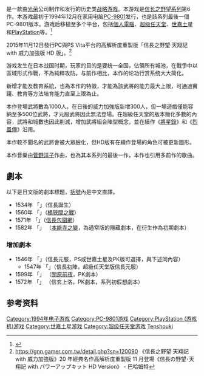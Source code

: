 {{NoteTA
| G1=Games
}}

{{vgname|信长之野望·天翔记|ja=信長の野望・天翔記}}是一款由[[光榮公司|光荣]]公司制作和发行的历史类[[战略游戏|战略游戏]]。本游戏是[[信长之野望系列|信长之野望系列]]第6作。本游戏最初于1994年12月在家用电脑[[PC-9801|PC-9801]]发行，也是該系列最後一個PC-9801版本。游戏后移植至多个平台，包括[[個人電腦|個人電腦]]、[[超级任天堂|超级任天堂]]、[[世嘉土星|世嘉土星]]和[[PlayStation_(游戏机)|PlayStation]]等。<ref name="gamefaqs">{{cite web| url = http://www.gamefaqs.com/ps/573293-nobunaga-no-yabou-tenshouki/data| title = Release information| publisher = [[GameFAQs|GameFAQs]]| date = | accessdate = 2015-12-26| archive-date = 2016-01-05| archive-url = https://web.archive.org/web/20160105111614/http://www.gamefaqs.com/ps/573293-nobunaga-no-yabou-tenshouki/data| dead-url = no}}</ref>

2015年11月12日發行PC與PS Vita平台的高解析度重製版「信長之野望·天翔記 with 威力加強版 HD 版」。<ref>https://gnn.gamer.com.tw/detail.php?sn=120090 《信長之野望 天翔記 with 威力加強版》20 年經典名作高解析度重製版 11 月登場《信長の野望･天翔記 with パワーアップキット HD Version》 - 巴哈姆特</ref>

游戏发生在日本战国时期，玩家的目的是要统一全国，佔領所有城池，在戰爭中以區域形式作戰，不為純粹攻防。与前作相比，本作的论功行赏系统大大简化。

新增才能及教育系統，也為本作的特徵，才能為該武將的能力最大上限，可通過實踐、教育等方法培育能力直至上限為止。

本作登場武將數為1000人，在日後的威力加強版新增300人，但一場遊戲僅能容納至多500位武將，才元服武將因此無法登場。在超級任天堂的版本簡化多數的內容，武將和城數也因此削減，增加武將組合陣型概念，並在續作《[[信長之野望·將星錄|將星錄]]》和《[[信長之野望·烈風傳|烈風傳]]》沿用。

本作較不聞名的武將會被大眾臉化，但HD版有在續作登場的角色可被更新圖形。

本作音樂由[[菅野洋子|菅野洋子]]作曲，也為其本系列的最後一作，本作也引用多前作的歌曲。

== 劇本 ==
以下是日文版的劇本標題，[[括號|括號]]內是中文直譯。

* 1534年 「{{lang|ja|信長誕生}}」（信長誕生）
* 1560年 「{{lang|ja|桶狭間の戦い}}」（[[桶狹間之戰|桶狹間之戰]]）
* 1571年 「{{lang|ja|信長包囲網}}」（[[信長包圍網|信長包圍網]]）
* 1582年 「{{lang|ja|本能寺の変}}」 （[[本能寺之變|本能寺之變]]，為通常版的隱藏劇本，在衍生作為初期劇本）

===增加劇本===
* 1546年 「{{lang|ja|信長元服}}」（信長元服，PS或世嘉土星及PK版可選擇，與下述同內容）
** 1547年 「{{lang|ja|信長初陣}}」（信長初陣，超級任天堂版信長元服）
* 1599年 「{{lang|ja|関ヶ原前夜}}」 （[[關原之戰|關原前夜]]，PK劇本）
* 1572年 「{{lang|ja|信玄上洛}}」 （信玄上洛，PK劇本，系列初假想劇本）

== 参考资料 ==
{{Reflist}}

{{信长之野望系列}}

{{DEFAULTSORT:Nobunaka no Yabou Tenshouki}}
[[Category:1994年电子游戏|Category:1994年电子游戏]]
[[Category:PC-9801游戏|Category:PC-9801游戏]]
[[Category:PlayStation_(游戏机)游戏|Category:PlayStation (游戏机)游戏]]
[[Category:世嘉土星游戏|Category:世嘉土星游戏]]
[[Category:超级任天堂游戏|Category:超级任天堂游戏]]
[[Category:信長之野望系列|Tenshouki]]